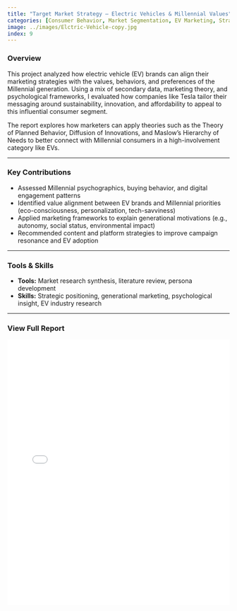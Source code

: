 ```yaml
---
title: "Target Market Strategy – Electric Vehicles & Millennial Values"
categories: [Consumer Behavior, Market Segmentation, EV Marketing, Strategy, Generational Analysis]
image: ../images/Elctric-Vehicle-copy.jpg
index: 9
---
```


### Overview

This project analyzed how electric vehicle (EV) brands can align their marketing strategies with the values, behaviors, and preferences of the Millennial generation. Using a mix of secondary data, marketing theory, and psychological frameworks, I evaluated how companies like Tesla tailor their messaging around sustainability, innovation, and affordability to appeal to this influential consumer segment.

The report explores how marketers can apply theories such as the Theory of Planned Behavior, Diffusion of Innovations, and Maslow's Hierarchy of Needs to better connect with Millennial consumers in a high-involvement category like EVs.

---

### Key Contributions

- Assessed Millennial psychographics, buying behavior, and digital engagement patterns
- Identified value alignment between EV brands and Millennial priorities (eco-consciousness, personalization, tech-savviness)
- Applied marketing frameworks to explain generational motivations (e.g., autonomy, social status, environmental impact)
- Recommended content and platform strategies to improve campaign resonance and EV adoption

---

### Tools & Skills

- **Tools:** Market research synthesis, literature review, persona development  
- **Skills:** Strategic positioning, generational marketing, psychological insight, EV industry research

---

### View Full Report

<iframe src="../docs/Navigating towards the Future_ Combining Electric Vehicles with Millennial Values.pdf" width="100%" height="600px" style="border: none;"></iframe>
